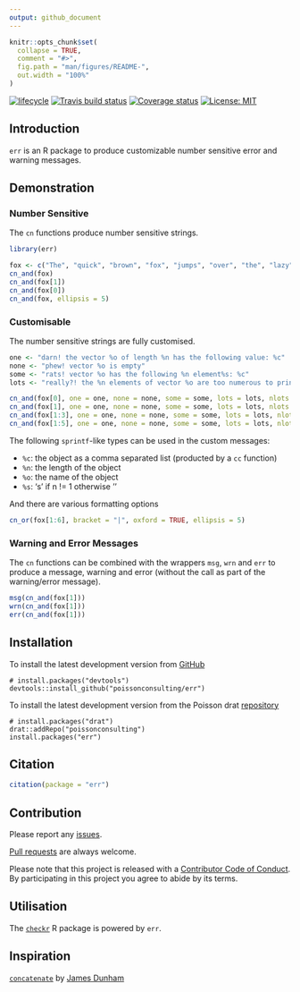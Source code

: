 ```yaml
---
output: github_document
---
```


<!-- README.md is generated from README.Rmd. Please edit that file -->

```r
knitr::opts_chunk$set(
  collapse = TRUE,
  comment = "#>",
  fig.path = "man/figures/README-",
  out.width = "100%"
)
```

[![lifecycle](https://img.shields.io/badge/lifecycle-maturing-blue.svg)](https://www.tidyverse.org/lifecycle/#maturing)
[![Travis build status](https://travis-ci.com/poissonconsulting/err.svg?branch=master)](https://travis-ci.com/poissonconsulting/err)
[![Coverage status](https://codecov.io/gh/poissonconsulting/err/branch/master/graph/badge.svg)](https://codecov.io/github/poissonconsulting/err?branch=master)
[![License: MIT](https://img.shields.io/badge/License-MIT-green.svg)](https://opensource.org/licenses/MIT)

## Introduction

`err` is an R package to produce customizable number sensitive error and warning messages.

## Demonstration

### Number Sensitive

The `cn` functions produce number sensitive strings.
```r
library(err)

fox <- c("The", "quick", "brown", "fox", "jumps", "over", "the", "lazy", "dog")
cn_and(fox)
cn_and(fox[1])
cn_and(fox[0])
cn_and(fox, ellipsis = 5)
```

### Customisable

The number sensitive strings are fully customised.
```r
one <- "darn! the vector %o of length %n has the following value: %c"
none <- "phew! vector %o is empty"
some <- "rats! vector %o has the following %n element%s: %c"
lots <- "really?! the %n elements of vector %o are too numerous to print"

cn_and(fox[0], one = one, none = none, some = some, lots = lots, nlots = 5)
cn_and(fox[1], one = one, none = none, some = some, lots = lots, nlots = 5)
cn_and(fox[1:3], one = one, none = none, some = some, lots = lots, nlots = 5)
cn_and(fox[1:5], one = one, none = none, some = some, lots = lots, nlots = 5)
```

The following `sprintf`-like types can be used in the custom messages:

- `%c`: the object as a comma separated list (producted by a `cc` function)
- `%n`: the length of the object
- `%o`: the name of the object
- `%s`: 's' if n != 1 otherwise ''

And there are various formatting options
```r
cn_or(fox[1:6], bracket = "|", oxford = TRUE, ellipsis = 5)
```

### Warning and Error Messages

The `cn` functions can be combined with the wrappers `msg`, `wrn` and `err` to produce a message, warning and error (without the call as part of the warning/error message).

```r
msg(cn_and(fox[1]))
wrn(cn_and(fox[1]))
err(cn_and(fox[1]))
```

## Installation

To install the latest development version from [GitHub](https://github.com/poissonconsulting/err)
```
# install.packages("devtools")
devtools::install_github("poissonconsulting/err")
```

To install the latest development version from the Poisson drat [repository](https://github.com/poissonconsulting/drat)
```
# install.packages("drat")
drat::addRepo("poissonconsulting")
install.packages("err")
```

## Citation

```r
citation(package = "err")
```

## Contribution

Please report any [issues](https://github.com/poissonconsulting/err/issues).

[Pull requests](https://github.com/poissonconsulting/err/pulls) are always welcome.

Please note that this project is released with a [Contributor Code of Conduct](CONDUCT.md). 
By participating in this project you agree to abide by its terms.

## Utilisation

The [`checkr`](https://github.com/poissonconsulting/checkr) R package is powered by `err`.

## Inspiration

[`concatenate`](https://github.com/jamesdunham/concatenate) by [James Dunham](https://github.com/jamesdunham)
